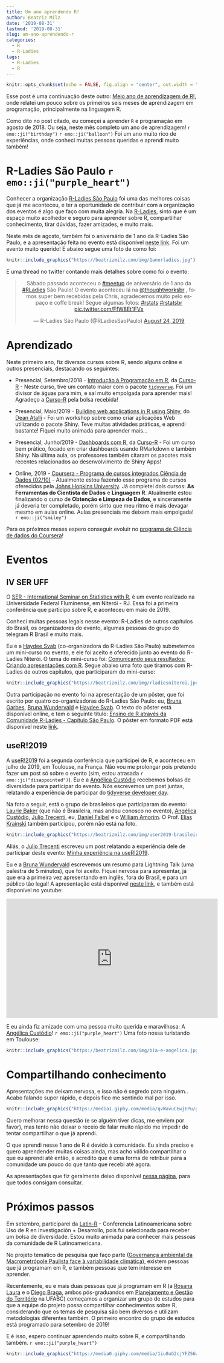 ```yaml
---
title: Um ano aprendendo R!
author: Beatriz Milz
date: '2019-08-31'
lastmod: '2019-08-31'
slug: um-ano-aprendendo-r
categories:
  - R
  - R-Ladies
tags:
  - R-Ladies
  - R
---
```

```r
knitr::opts_chunk$set(echo = FALSE, fig.align = "center", out.width = "100%")
```

Esse post é uma continuação deste outro: [Meio ano de aprendizagem de R!](https://beatrizmilz.com/2019/01/29/6-meses-de-r/), onde relatei um pouco sobre os primeiros seis meses de aprendizagem em programação, principalmente na linguagem R.

Como dito no post citado, eu começei a aprender `R` e programação em agosto de 2018. Ou seja, neste mês completo um ano de aprendizagem! `r emo::ji("birthday")` `r emo::ji("balloon")` Foi um ano muito rico de experiências, onde conheci muitas pessoas queridas e aprendi muito também!

# R-Ladies São Paulo `r emo::ji("purple_heart")`
Conhecer a organização [R-Ladies São Paulo](https://www.meetup.com/pt-BR/R-Ladies-Sao-Paulo/) foi uma das melhores coisas que já me aconteceu, e ter a oportunidade de contribuir com a organização dos eventos é algo que faço com muita alegria. Na [R-Ladies](https://www.meetup.com/pt-BR/R-Ladies-Sao-Paulo/), sinto que é um espaço muito acolhedor e seguro para aprender sobre R, compartilhar conhecimento, tirar dúvidas, fazer amizades, e muito mais.

Neste mês de agosto, também foi o aniversário de 1 ano da R-Ladies São Paulo, e a apresentação feita no evento está disponível [neste link](https://beatrizmilz.github.io/R-Ladies_1ano/). Foi um evento muito querido! E abaixo segue uma foto de como foi: 

```r
knitr::include_graphics("https://beatrizmilz.com/img/1anorladies.jpg")
```

E uma thread no twitter contando mais detalhes sobre como foi o evento:

<CENTER><blockquote class="twitter-tweet"><p lang="pt" dir="ltr">Sábado passado aconteceu o <a href="https://twitter.com/hashtag/meetup?src=hash&amp;ref_src=twsrc%5Etfw">#meetup</a> de aniversário de 1 ano da <a href="https://twitter.com/hashtag/RLadies?src=hash&amp;ref_src=twsrc%5Etfw">#RLadies</a> São Paulo! O evento aconteceu lá na <a href="https://twitter.com/thoughtworksbr?ref_src=twsrc%5Etfw">@thoughtworksbr</a> , fomos super bem recebidas pela Chris, agradecemos muito pelo espaço e coffe break! Segue algumas fotos: <a href="https://twitter.com/hashtag/rstats?src=hash&amp;ref_src=twsrc%5Etfw">#rstats</a> <a href="https://twitter.com/hashtag/rstatsbr?src=hash&amp;ref_src=twsrc%5Etfw">#rstatsbr</a> <a href="https://t.co/FfW8Et1FVx">pic.twitter.com/FfW8Et1FVx</a></p>&mdash; R-Ladies São Paulo (@RLadiesSaoPaulo) <a href="https://twitter.com/RLadiesSaoPaulo/status/1165359598376771585?ref_src=twsrc%5Etfw">August 24, 2019</a></blockquote> <script async src="https://platform.twitter.com/widgets.js" charset="utf-8"></script></CENTER>


# Aprendizado
Neste primeiro ano, fiz diversos cursos sobre R, sendo alguns online e outros presenciais, destacando os seguintes:

- Presencial, Setembro/2018 - [Introdução à Programação em R](https://www.curso-r.com/cursos/intro-r/), da [Curso-R](https://www.curso-r.com/) - Neste curso, tive um contato maior com o pacote [`tidyverse`](https://www.tidyverse.org/). Foi um divisor de águas para mim, e saí muito empolgada para aprender mais! Agradeço a [Curso-R](https://www.curso-r.com/) pela bolsa recebida!

- Presencial, Maio/2019 - [Building web applications in R using Shiny](https://github.com/daattali/shiny-mini-workshop), do [Dean Atalli](https://deanattali.com/shiny/) - Foi um workshop sobre como criar aplicações Web utilizando o pacote Shiny. Teve muitas atividades práticas, e aprendi bastante! Fiquei muito animada para aprender mais...

- Presencial, Junho/2019  - [Dashboards com R](https://www.curso-r.com/cursos/dashboards/), da [Curso-R](https://www.curso-r.com/) - Foi um curso bem prático, focado em criar dashboards usando RMarkdown e também Shiny. Na última aula, os professores também citaram os pacotes mais recentes relacionados ao desenvolvimento de Shiny Apps!

- Online, 2019 - [Coursera - Programa de cursos integrados Ciência de Dados (02/10)](https://www.coursera.org/specializations/jhu-data-science) - Atualmente estou fazendo esse programa de cursos oferecidos pela [Johns Hopkins University](https://www.jhu.edu/). Já completei dois cursos: 
**As Ferramentas do Cientista de Dados** e **Linguagem R**. Atualmente estou finalizando o curso de **Obtenção e Limpeza de Dados**, e sinceramente já deveria ter completado, porém sinto que meu ritmo é mais devagar mesmo em aulas online. Aulas presenciais me deixam mais empolgada!  `r emo::ji("smiley")` 

Para os próximos meses espero conseguir evoluir no [programa de Ciência de dados do Coursera](https://www.coursera.org/specializations/jhu-data-science)! 

# Eventos

## IV SER UFF 

O [SER - International Seminar on Statistics with R](http://ser.uff.br/), é um evento realizado na Universidade Federal Fluminense, em Niterói - RJ. Essa foi a primeira conferência que participo sobre R, e aconteceu em maio de 2019.

Conheci muitas pessoas legais nesse evento: R-Ladies de outros capítulos do Brasil, os organizadores do evento, algumas pessoas do grupo do telegram R Brasil e muito mais.

Eu e a [Haydee Svab](https://br.linkedin.com/in/hsvab) (co-organizadora do R-Ladies São Paulo) submetemos um mini-curso no evento, e ele foi aceito e oferecido junto ao evento do R-Ladies Niterói. O tema do mini-curso foi: [Comunicando seus resultados: Criando apresentações com R](https://beatrizmilz.github.io/IV-SER-RLadies/). Segue abaixo uma foto que tiramos com R-Ladies de outros capítulos, que participaram do mini-curso:

```r
knitr::include_graphics("https://beatrizmilz.com/img/rladiesniteroi.jpeg")
```

Outra participação no evento foi na apresentação de um pôster, que foi escrito por quatro co-organizadoras do R-Ladies São Paulo: eu, [Bruna Garbes](https://br.linkedin.com/in/brunagarbes), [Bruna Wundervald](http://brunaw.com/) e [Haydee Svab](https://br.linkedin.com/in/hsvab). O texto do pôster está disponível online, e tem o seguinte título: [Ensino de R através da Comunidade R-Ladies - Capítulo São Paulo](http://periodicos.uff.br/anaisdoser/article/view/29327). O pôster em formato PDF está disponível neste [link](https://github.com/brunaw/poster_rladies_SER/blob/master/poster_SER_2019.pdf). 

## useR!2019

A [useR!2019](https://user2019.r-project.org/) foi a segunda conferência que participei de R, e aconteceu em julho de 2019, em Toulouse, na França. Não vou me prolongar pois pretendo fazer um post só sobre o evento (sim, estou atrasada   `r emo::ji("disappointed")`). Eu e a [Angélica Custódio](https://twitter.com/angcustodio) recebemos bolsas de diversidade para participar do evento. Nós escrevemos um post juntas, relatando a experiência de participar do [tidyverse developer day](https://www.curso-r.com/blog/2019-08-12-tidydevday/).

Na foto a seguir, está o grupo de brasileiros que participaram do evento: [Laurie Baker](https://www.researchgate.net/profile/Laurie_Baker2) (que não é Brasileira, mas andou conosco no evento), [Angélica Custódio](https://twitter.com/angcustodio), [Julio Trecenti](https://br.linkedin.com/in/jtrecenti), eu, [Daniel Falbel](https://github.com/dfalbel) e o [William Amorim](https://twitter.com/Williamorim89). O Prof. [Elias Krainski](http://www.leg.ufpr.br/~elias/) também participou, porém não está na foto.


```r
knitr::include_graphics("https://beatrizmilz.com/img/user2019-brasileiros.jpg")
```

Aliás, o [Julio Trecenti](https://br.linkedin.com/in/jtrecenti) escreveu um post relatando a experiência dele de participar deste evento: [Minha experiência na useR!2019](https://www.curso-r.com/blog/2019-07-14-user2019/).

Eu e a [Bruna Wundervald](http://brunaw.com/) escrevemos um resumo para Lightning Talk (uma palestra de 5 minutos), que foi aceito. Fiquei nervosa para apresentar, já que era a primeira vez apresentando em inglês, fora do Brasil, e para um público tão legal! A apresentação está disponível [neste link](https://beatrizmilz.github.io/useR2019/), e também está disponível no youtube: 

<center><iframe width="560" height="315" src="https://www.youtube.com/embed/2HK6hjwhdRk?start=880" frameborder="0" allow="accelerometer; autoplay; encrypted-media; gyroscope; picture-in-picture" allowfullscreen></iframe></center>


E eu ainda fiz amizade com uma pessoa muito querida e maravilhosa: A [Angélica Custódio](https://twitter.com/angcustodio)! `r emo::ji("purple_heart")` Uma foto nossa turistando em Toulouse:

```r
knitr::include_graphics("https://beatrizmilz.com/img/bia-e-angelica.jpg")
```

# Compartilhando conhecimento

Apresentações me deixam nervosa, e isso não é segredo para ninguém.. Acabo falando super rápido, e depois fico me sentindo mal por isso. 

```r
knitr::include_graphics("https://media1.giphy.com/media/qvWavuCEwjEPu/giphy.gif")
```

Quero melhorar nessa questão (e se alguém tiver dicas, me enviem por favor), mas tento não deixar o receio de falar muito rápido me impedir de tentar compartilhar o que já aprendi.

O que aprendi nesse 1 ano de R é devido à comunidade. Eu ainda preciso e quero aprendender muitas coisas ainda, mas acho válido compartilhar o que eu aprendi até então, e acredito que é uma forma de retribuir para a comunidade um pouco do que tanto que recebi até agora.

As apresentações que fiz geralmente deixo disponível [nessa página](https://beatrizmilz.com/slides/), para que todos consigam consultar.  

# Próximos passos

Em setembro, participarei da [Latin-R](https://latin-r.com/) - Conferencia Latinoamericana sobre Uso de R en Investigación + Desarrollo, pois fui selecionada para receber um bolsa de diversidade. Estou muito animada para conhecer mais pessoas da comunidade de R Latinoamericana.

No projeto temático de pesquisa que faço parte ([Governança ambiental da Macrometrópole Paulista face à variabilidade climática](https://bv.fapesp.br/pt/auxilios/97000/governanca-ambiental-da-macrometropole-paulista-face-a-variabilidade-climatica/)), existem pessoas que já programam em R, e também pessoas que tem interesse em aprender. 

Recentemente, eu e mais duas pessoas que já programam em R (a [Rosana Laura](https://bv.fapesp.br/pt/pesquisador/698446/rosana-laura-da-silva/) e o [Diego Braga](http://lattes.cnpq.br/7678202356014883), ambos pós-graduandos em [Planejamento e Gestão do Território](https://sites.google.com/site/pospgt/) na UFABC) começamos a organizar um grupo de estudos para que a equipe do projeto possa compartilhar conhecimentos sobre R, considerando que os temas de pesquisa são bem diversos e utilizam metodologias diferentes também. O primeiro encontro do grupo de estudos está programado para setembro de 2019!

E é isso, espero continuar aprendendo muito sobre R, e compartilhando também.  `r emo::ji("purple_heart")` 

```r
knitr::include_graphics("https://media0.giphy.com/media/1iu8uG2cjYFZS6wTxv/giphy-downsized.gif")
```

